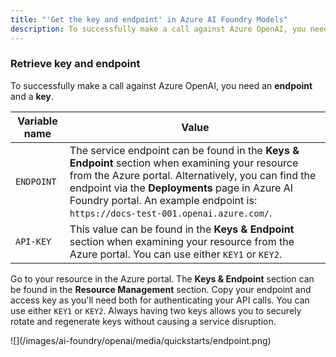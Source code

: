 ```yaml
---
title: "'Get the key and endpoint' in Azure AI Foundry Models"
description: To successfully make a call against Azure OpenAI, you need an endpoint and a key.
---
```




### Retrieve key and endpoint

To successfully make a call against Azure OpenAI, you need an **endpoint** and a **key**.

|Variable name | Value |
|--------------------------|-------------|
| `ENDPOINT`    | The service endpoint can be found in the **Keys & Endpoint** section when examining your resource from the Azure portal. Alternatively, you can find the endpoint via the **Deployments** page in Azure AI Foundry portal. An example endpoint is: `https://docs-test-001.openai.azure.com/`. |
| `API-KEY` | This value can be found in the **Keys & Endpoint** section when examining your resource from the Azure portal. You can use either `KEY1` or `KEY2`.|

Go to your resource in the Azure portal. The **Keys & Endpoint** section can be found in the **Resource Management** section. Copy your endpoint and access key as you'll need both for authenticating your API calls. You can use either `KEY1` or `KEY2`. Always having two keys allows you to securely rotate and regenerate keys without causing a service disruption.

<Frame>
    ![](/images/ai-foundry/openai/media/quickstarts/endpoint.png)
</Frame>
